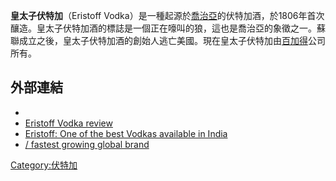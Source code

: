 '''皇太子伏特加'''（Eristoff Vodka）是一種起源於[[喬治亞|喬治亞]]的伏特加酒，於1806年首次釀造。皇太子伏特加酒的標誌是一個正在嚎叫的狼，這也是喬治亞的象徵之一。蘇聯成立之後，皇太子伏特加酒的創始人逃亡美國。現在皇太子伏特加由[[百加得|百加得]]公司所有。
==外部連結==
*{{official website|http://www.eristoff.com}}
*[https://web.archive.org/web/20160115083731/http://www.kosukadi.com/eristoff-vodka-review/ Eristoff Vodka review]
*[https://web.archive.org/web/20160303232214/http://www.kosukadi.com/top-3-vodka-options-in-tn-eristoff-vodka-magic-moments-romanov/ Eristoff: One of the best Vodkas available in India]
*[https://web.archive.org/web/20170905094421/http://webslash.be/devine/eristoff/index.php?page=brand / fastest growing global brand]
[[Category:伏特加|Category:伏特加]]